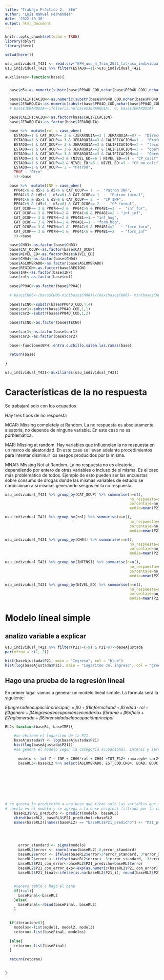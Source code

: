 ```yaml
---
title: "Trabajo Práctico 2,  EEA"
author: "Luis Nahuel Fernández"
date: '2022-10-30'
output: html_document
---
```


```r
knitr::opts_chunk$set(echo = TRUE)
library(dplyr)
library(here)

setwd(here())

usu_individual_T421 <- read.csv("EPH_usu_4_Trim_2021_txt/usu_individual_T421.txt", sep=";")
usu_individual_T421 %>% filter(ESTADO==1)->usu_individual_T421

auxiliares<-function(base){


  base$d5<-as.numeric(substr(base$PP04D_COD,nchar(base$PP04D_COD),nchar(base$PP04D_COD)))
  
  base$CALIFICACION<-as.numeric(substr(base$PP04D_COD,nchar(base$PP04D_COD),nchar(base$PP04D_COD)))
  base$JERARQUIA<-as.numeric(substr(base$PP04D_COD,nchar(base$PP04D_COD)-2,nchar(base$PP04D_COD)-2))
  # base$JERARQUIA<-ifelse(is.na(base$JERARQUIA), 0, base$JERARQUIA)

  base$CALIFICACION<-as.factor(base$CALIFICACION)
  base$JERARQUIA<-as.factor(base$JERARQUIA)
  
  base %>%  mutate(rol = case_when(
    ESTADO==1 & CAT_OCUP== 3 & (JERARQUIA==2 | JERARQUIA==0) ~  "Dirección",
    ESTADO==1 & CAT_OCUP== 3 & JERARQUIA==3 & CALIFICACION==1 ~  "Profesional",
    ESTADO==1 & CAT_OCUP== 3 & JERARQUIA==3 & CALIFICACION==2 ~  "tecnicos",
    ESTADO==1 & CAT_OCUP== 3 & JERARQUIA==3 & CALIFICACION==3 ~  "operativos",
    ESTADO==1 & CAT_OCUP== 3 & JERARQUIA==3 & CALIFICACION==4 ~  "Obrero NC",
    ESTADO==1 & CAT_OCUP==2 & (NIVEL_ED==6 | NIVEL_ED==5) ~ "CP_calif",
    ESTADO==1 & CAT_OCUP==2 & NIVEL_ED!=6 | NIVEL_ED!=5 ~ "CP_no_calif",
    ESTADO==1 & CAT_OCUP== 1 ~ "Patron",
    TRUE ~ "Otro"
    ))->base
  
  base %>%  mutate(INF = case_when(
    PP04C<6 & d5>1 & d5<6 & CAT_OCUP== 1  ~  "Patron INF",
    PP04C>5 & (d5<1 | d5>=6) & CAT_OCUP== 1  ~  "Patron formal",
    PP04C<6 & d5>1 & d5<6 & CAT_OCUP== 2  ~  "CP INF",
    PP04C>5 & (d5<1 | d5>=6) & CAT_OCUP== 2  ~  "CP formal",
    CAT_OCUP== 3 & PP07H==2 &  PP04C>5 & PP04B1==2  ~  "inf_for",
    CAT_OCUP== 3 & PP07H==2 &  PP04C<6 & PP04B1==2 ~ "inf_inf",
    CAT_OCUP== 3 & PP07H==2 & PP04B1==1 ~ "inf_hog",
    CAT_OCUP== 3 & PP07H==1 & PP04B1==1 ~ "form_hog",
    CAT_OCUP== 3 & PP07H==1 &  PP04C>5 & PP04B1==2   ~ "form_form",
    CAT_OCUP== 3 & PP07H==1 &  PP04C<6 & PP04B1==2   ~ "form_inf"
    ))->base
  
  base$CH03<-as.factor(base$CH03)
  base$CAT_OCUP<-as.factor(base$CAT_OCUP)
  base$NIVEL_ED<-as.factor(base$NIVEL_ED)
  base$CH04<-as.factor(base$CH04)
  base$AGLOMERADO<-as.factor(base$AGLOMERADO)
  base$REGION<-as.factor(base$REGION)
  base$INF<-as.factor(base$INF)
  base$rol<-as.factor(base$rol)
  
  base$PP04C<-as.factor(base$PP04C)
  
  # base$CH06<-(base$CH06-min(base$CH06))/(max(base$CH06)- min(base$CH06))
  
  base$TECNO<-substr(base$PP04D_COD,4,4)
  base$car1<-substr(base$PP04D_COD,1,1)
  base$car2<-substr(base$PP04D_COD,1,2)
  
  base$TECNO<-as.factor(base$TECNO)
  
  base$car1<-as.factor(base$car1)
  base$car2<-as.factor(base$car2)
  
  base<-funcionesEPH::entra.cuchillo.salen.las.ramas(base)
  
  return(base)
  
}

usu_individual_T421<-auxiliares(usu_individual_T421)
```

# Características de la no respuesta

Se trabajará solo con los ocupados.

Hay tres tipos de no respuesta

MCAR: Missing completely at Random. La no respuesta es absolutamente aleatoria, no depende de ninguna variable. En este caso no es porblemática.  

MAR:  Missing at random. Hay variables que influencian la no respuesta en un marco de aleatoridad. En este caso se llevan adelante procedimientos para intentar disminuir los sesgos producidos por la misma.

MNAR: Missing Not at Random. La no respuesta no es aleatoria, dependiendo por entero de otras variables o incluso de sí misma. Es el caso más problemático de todos. Ejemplo de esto pueden ser las encuestas sobre consumo de drogas donde las mismas variables de estudio se condicionan a sí mismas generando sesgos en la no respuesta. 

```r
usu_individual_T421 %>% group_by(CAT_OCUP) %>% summarise(n=n(),
                                                         no_respuesta=sum(P21==(-9)),
                                                         porcentaje=no_respuesta/n,
                                                         media=mean(P21))
```


```r
usu_individual_T421 %>% group_by(rol) %>% summarise(n=n(),
                                                         no_respuesta=sum(P21==(-9)),
                                                         porcentaje=no_respuesta/n,
                                                         media=mean(P21))
```

```r
usu_individual_T421 %>% group_by(CH04) %>% summarise(n=n(),
                                                         no_respuesta=sum(P21==(-9)),
                                                         porcentaje=no_respuesta/n,
                                                         media=mean(P21))
```

```r
usu_individual_T421 %>% group_by(INTENSI) %>% summarise(n=n(),
                                                         no_respuesta=sum(P21==(-9)),
                                                         porcentaje=no_respuesta/n,
                                                         media=mean(P21))
```

```r
usu_individual_T421 %>% group_by(NIVEL_ED) %>% summarise(n=n(),
                                                         no_respuesta=sum(P21==(-9)),
                                                         porcentaje=no_respuesta/n,
                                                         media=mean(P21))
```

# Modelo líneal simple

## analizo variable a explicar

```r

usu_individual_T421 %>% filter(P21!=(-9) & P21>0)->baseAjustada
par(mfrow = c(1, 2))

hist(baseAjustada$P21, main = "Ingreso", col = "blue")
hist(log(baseAjustada$P21), main = "Logaritmo del ingreso", col = "green")

```

## Hago una prueba de la regresión lineal

En primer lugar vamos a generar un modelo líneal simple. La formula será la siguiente:

$E(ingreso de ocupación principal) = β0 +β1informalidad+β2edad·rol+β3genero+β4ingreso de ocupación secundaria+$
$β5rama+β6oficio+β7aglomerado+β8intensidad de la ocupación principal$ 

```r

RL2<-function(baseRL, baseIMP){
    
    #se obtiene el logaritmo de la P21
    baseAjustada$Y <- log(baseAjustada$P21)
    hist(log(baseAjustada$P21))
    #se genera el modelo según la categoría ocupacional, intensi y serv_domestico
    
      modelo <- lm( Y ~ INF + CH06*rol + CH04 +TOT_P12+ rama.eph+ car2+AGLOMERADO+INTENSI, data=baseAjustada )
      baseRL3<-baseRL2 %>% select(AGLOMERADO, EST_COD,CH04, EDAD, EDUC, INTENSI)
   
    
    
    
    
    
    
    
# se genera la predicción a una base que tiene solo las variables que se toman en
# cuenta en el modelo y se agrega a la base original filtrada por la categoría ocupacional correspondiente
    baseRL3$P21_predicho <- predict(modelo, baseRL3)
    cbind(baseRL2, baseRL3$P21_predicho)->baseRL2
    names(baseRL2)[names(baseRL2) == "baseRL3$P21_predicho"] <- "P21_predicho"
    
    
    
    
      error_standard <- sigma(modelo)
      baseRL2$error <- rnorm(nrow(baseRL2),0,error_standard) 
      baseRL2$error <- ifelse(baseRL2$error>3*error_standard, 3*error_standard,baseRL2$error)
      baseRL2$error <- ifelse(baseRL2$error< -3*error_standard, -3*error_standard,baseRL2$error)
      baseRL2$P21_con_error<-baseRL2$P21_predicho+baseRL2$error
      baseRL2$P21_con_error_exp<-exp(as.numeric(baseRL2$P21_con_error))
      baseRL2$P21_final<-ifelse(is.na(baseRL2$P21_i), round(baseRL2$P21_con_error_exp,0), baseRL2$P21_i)
    
    
    #Genero tabla o hago el bind
    if(i==1){
      baseFinal<-baseRL2
    }else{
      baseFinal<-rbind(baseFinal, baseRL2)
    }
  
  
  if(iteracion>0){
    modelos<-list(model1, model2, model3)
    retorno<-list(baseFinal, modelos)
    
  }else{
    retorno<-list(baseFinal)
  }
  
  return(retorno)
  
  
}


```

